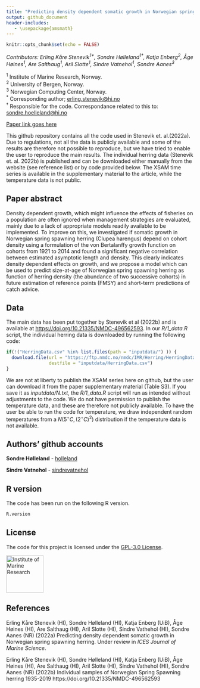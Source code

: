 ```yaml
---
title: "Predicting density dependent somatic growth in Norwegian spring spawning herring"
output: github_document
header-includes:
   - \usepackage{amsmath}
---
```


```r
knitr::opts_chunk$set(echo = FALSE)
```

*Contributors: Erling Kåre Stenevik<sup>1\*</sup>, Sondre Hølleland<sup>1&dagger;</sup>, Katja Enberg<sup>2</sup>, Åge Høines<sup>1</sup>, Are Salthaug<sup>1</sup>, Aril Slotte<sup>1</sup>, Sindre Vatnehol<sup>1</sup>, Sondre Aanes<sup>3</sup>*

  <sup>1</sup> Institute of Marine Research, Norway.<br>
  <sup>2</sup> University of Bergen, Norway.<br>
  <sup>3</sup> Norwegian Computing Center, Norway.<br>
  <sup>\*</sup> Corresponding author; [erling.stenevik@hi.no](emailto:erling.stenevik@hi.no)<br>
  <sup>&dagger;</sup> Responsible for the code. Correspondance related to this to: [sondre.hoelleland@hi.no](emailto:sondre.hoelleland@hi.no)
  

[Paper link goes here](https://academic.oup.com/icesjms)

This github repository contains all the code used in Stenevik et. al.(2022a). Due to regulations, not all the data is publicly available and some of the results are therefore not possible to reproduce, but we have tried to enable the user to reproduce the main results. The individual herring data (Stenevik et. al. 2022b) is published and can be downloaded either manually from the website (see reference list) or by code provided below. The XSAM time series is available in the supplementary material to the article, while the temperature data is not public. 


## Paper abstract
Density dependent growth, which might influence the effects of fisheries on a population are often ignored when management strategies are evaluated, mainly due to a lack of appropriate models readily available to be implemented. To improve on this, we investigated if somatic growth in Norwegian spring spawning herring (Clupea harengus) depend on cohort density using a formulation of the von Bertalanffy growth function on cohorts from 1921 to 2014 and found a significant negative correlation between estimated asymptotic length and density. This clearly indicates density dependent effects on growth, and we propose a model which can be used to predict size-at-age of Norwegian spring spawning herring as function of herring density (the abundance of two successive cohorts) in future estimation of reference points (FMSY) and short-term predictions of catch advice.


## Data
The main data has been put together by Stenevik et al (2022b) and is available at [https://doi.org/10.21335/NMDC-496562593](https://doi.org/10.21335/NMDC-496562593). In our *R/1_data.R* script, the individual herring data is downloaded by running the following code:
```r
if(!("HerringData.csv" %in% list.files(path = "inputdata/") )) {
  download.file(url = "https://ftp.nmdc.no/nmdc/IMR/Herring/HerringData.csv", 
                destfile = "inputdata/HerringData.csv")
}
```

We are not at liberty to publish the XSAM series here on github, but the user can download it from the paper supplementary material (Table S3). If you save it as *inputdata/N.txt*, the *R/1_data.R* script will run as intended without adjustments to the code. We do not have permission to publish the temperature data, and these are therefore not publicly available. To have the user be able to run the code for temperature, we draw independent random temperatures from a $N(5^\circ C, (2^\circ C)^2)$ distribution if the temperature data is not available. 

## Authors' github accounts

**Sondre Hølleland** - [holleland](https://github.com/holleland)

**Sindre Vatnehol** - [sindrevatnehol](https://github.com/sindrevatnehol)

## R version
The code has been run on the following R version.
```r
R.version
```

## License

The code for this project is licensed under the [GPL-3.0 License](LICENCE.md). 




[<img src="https://www.hi.no/en/hi/resources/layout/HI-logo-farger-engelsk.svg/original"
alt="Institute of Marine Research" width="100"/>](https://www.hi.no/en)

## References

Erling Kåre Stenevik (HI), Sondre Hølleland (HI), Katja Enberg (UiB), Åge Høines (HI), Are Salthaug (HI), Aril Slotte (HI), Sindre Vathehol (HI), Sondre Aanes (NR) (2022a) Predicting density dependent somatic growth in Norwegian spring spawning herring. Under review in *ICES Journal of Marine Science*. 

Erling Kåre Stenevik (HI), Sondre Hølleland (HI), Katja Enberg (UiB), Åge Høines (HI), Are Salthaug (HI), Aril Slotte (HI), Sindre Vathehol (HI), Sondre Aanes (NR) (2022b) Individual samples of Norwegian Spring Spawning herring 1935-2019 https://doi.org/10.21335/NMDC-496562593


